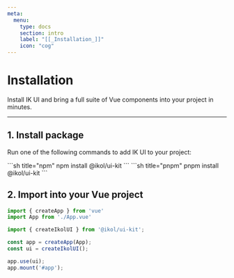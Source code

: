 ```yaml
---
meta:
  menu:
    type: docs
    section: intro
    label: "[[_Installation_]]"
    icon: "cog"
---
```


# Installation

<MetaDescription>
Install IK UI and bring a full suite of Vue components into your project in minutes.
</MetaDescription>

---

## 1. Install package

Run one of the following commands to add IK UI to your project:

<CodeBlock>
```sh title="npm"
npm install @ikol/ui-kit
```
```sh title="pnpm"
pnpm install @ikol/ui-kit
```
</CodeBlock>

## 2. Import into your Vue project

```js title="app.ts"
import { createApp } from 'vue'
import App from './App.vue'

import { createIkolUI } from '@ikol/ui-kit';

const app = createApp(App);
const ui = createIkolUI();

app.use(ui);
app.mount('#app');
```
